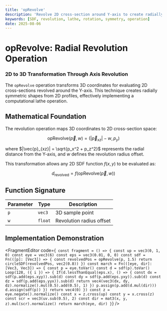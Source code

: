```yaml
---
title: 'opRevolve'
description: 'Revolve 2D cross-section around Y-axis to create radially symmetric 3D shapes'
keywords: [SDF, revolution, lathe, rotation, symmetry, operation]
date: 2025-08-06
---
```



# opRevolve: Radial Revolution Operation

### 2D to 3D Transformation Through Axis Revolution

The `opRevolve` operation transforms 3D coordinates for evaluating 2D cross-sections revolved around the Y-axis. This technique creates radially symmetric shapes from 2D profiles, effectively implementing a computational lathe operation.

## Mathematical Foundation

The revolution operation maps 3D coordinates to 2D cross-section space:

$$
\text{opRevolve}(\vec{p}, w) = (|\vec{p}_{xz}| - w, p_y)
$$

where $|\vec{p}_{xz}| = \sqrt{p_x^2 + p_z^2}$ represents the radial distance from the Y-axis, and $w$ defines the revolution radius offset.

This transformation allows any 2D SDF function $f(x, y)$ to be evaluated as:

$$
d_{\text{revolved}} = f(\text{opRevolve}(\vec{p}, w))
$$

## Function Signature

| Parameter | Type    | Description              |
| --------- | ------- | ------------------------ |
| `p`       | `vec3`  | 3D sample point          |
| `w`       | `float` | Revolution radius offset |

## Implementation Demonstration

<FragmentEditor
        code={`
const fragment = () => {
        const up = vec3(0, 1, 0)
        const eye = vec3(6)
        const eps = vec3(0.01, 0, 0)
        const sdf = Fn(([p]: [Vec3]) => {
                const revolvedPos = opRevolve(p, 1.5)
                return circleSDF(revolvedPos, vec2(0.8))
        })
        const march = Fn(([eye, dir]: [Vec3, Vec3]) => {
                const p = eye.toVar()
                const d = sdf(p).toVar()
                Loop(128, ({ i }) => {
                        If(d.lessThanEqual(eps.x), () => {
                                const dx = sdf(p.add(eps.xyy)).sub(d)
                                const dy = sdf(p.add(eps.yxy)).sub(d)
                                const dz = sdf(p.add(eps.yyx)).sub(d)
                                return vec4(vec3(dx, dy, dz).normalize().mul(0.5).add(0.5), 1)
                        })
                        p.assign(p.add(d.mul(dir)))
                        d.assign(sdf(p))
                })
                return vec4(0)
        })
        const z = eye.negate().normalize()
        const x = z.cross(up)
        const y = x.cross(z)
        const scr = vec3(uv.sub(0.5), 2)
        const dir = mat3(x, y, z).mul(scr).normalize()
        return march(eye, dir)
}`}
/>
